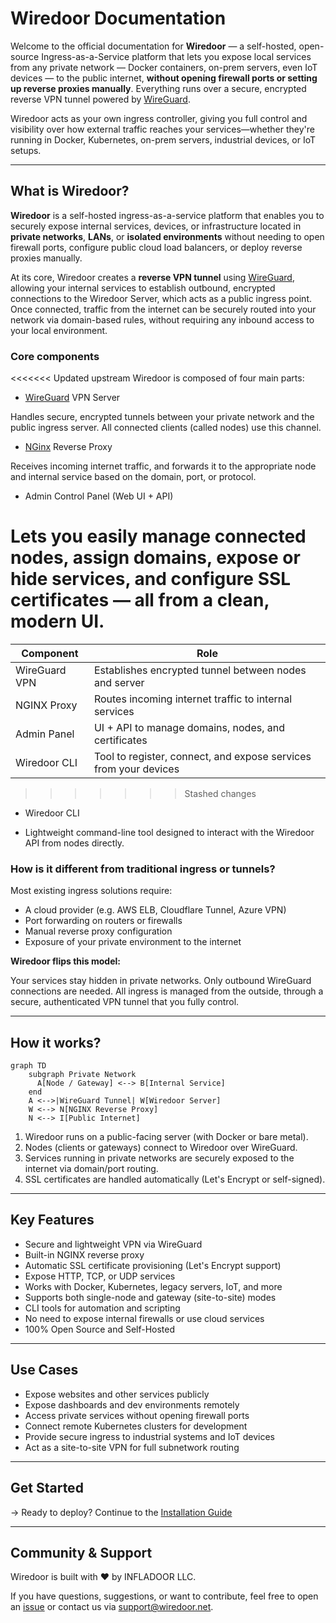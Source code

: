 # Wiredoor Documentation

Welcome to the official documentation for **Wiredoor** — a self-hosted, open-source Ingress-as-a-Service platform that lets you expose local services from any private network 
— Docker containers, on-prem servers, even IoT devices — to the public internet, **without opening firewall ports or setting up reverse proxies manually**. Everything 
runs over a secure, encrypted reverse VPN tunnel powered by [WireGuard](https://www.wireguard.com).

Wiredoor acts as your own ingress controller, giving you full control and visibility over how external traffic 
reaches your services—whether they're running in Docker, Kubernetes, on-prem servers, industrial devices, or IoT setups.

---

## What is Wiredoor?

**Wiredoor** is a self-hosted ingress-as-a-service platform that enables you to securely expose internal services, devices, 
or infrastructure located in **private networks**, **LANs**, or **isolated environments** without needing to open firewall ports, 
configure public cloud load balancers, or deploy reverse proxies manually.

At its core, Wiredoor creates a **reverse VPN tunnel** using [WireGuard](https://www.wireguard.com), allowing your internal services 
to establish outbound, encrypted connections to the Wiredoor Server, which acts as a public ingress point. Once connected, 
traffic from the internet can be securely routed into your network via domain-based rules, without requiring any inbound access to your local environment.

### Core components

<<<<<<< Updated upstream
Wiredoor is composed of four main parts:

- [WireGuard](https://www.wireguard.com) VPN Server

Handles secure, encrypted tunnels between your private network and the public ingress server. All connected clients (called nodes) use this channel.

- [NGinx](https://nginx.org/) Reverse Proxy

Receives incoming internet traffic, and forwards it to the appropriate node and internal service based on the domain, port, or protocol.

- Admin Control Panel (Web UI + API)

Lets you easily manage connected nodes, assign domains, expose or hide services, and configure SSL certificates — all from a clean, modern UI.
=======
| Component      | Role                                                                 |
|----------------|----------------------------------------------------------------------|
| WireGuard VPN  | Establishes encrypted tunnel between nodes and server                |
| NGINX Proxy    | Routes incoming internet traffic to internal services                |
| Admin Panel    | UI + API to manage domains, nodes, and certificates                  |
| Wiredoor CLI   | Tool to register, connect, and expose services from your devices     |
>>>>>>> Stashed changes

- Wiredoor CLI

- Lightweight command-line tool designed to interact with the Wiredoor API from nodes directly.

### How is it different from traditional ingress or tunnels?

Most existing ingress solutions require:

- A cloud provider (e.g. AWS ELB, Cloudflare Tunnel, Azure VPN)
- Port forwarding on routers or firewalls
- Manual reverse proxy configuration
- Exposure of your private environment to the internet

**Wiredoor flips this model:**

Your services stay hidden in private networks. Only outbound WireGuard connections are needed. All ingress is managed from the outside, through a secure, 
authenticated VPN tunnel that you fully control.

---

## How it works?

```mermaid
graph TD
    subgraph Private Network
      A[Node / Gateway] <--> B[Internal Service]
    end
    A <-->|WireGuard Tunnel| W[Wiredoor Server]
    W <--> N[NGINX Reverse Proxy]
    N <--> I[Public Internet]
```

1. Wiredoor runs on a public-facing server (with Docker or bare metal).
2. Nodes (clients or gateways) connect to Wiredoor over WireGuard.
3. Services running in private networks are securely exposed to the internet via domain/port routing.
4. SSL certificates are handled automatically (Let's Encrypt or self-signed).

---

## Key Features

- Secure and lightweight VPN via WireGuard
- Built-in NGINX reverse proxy
- Automatic SSL certificate provisioning (Let's Encrypt support)
- Expose HTTP, TCP, or UDP services
- Works with Docker, Kubernetes, legacy servers, IoT, and more
- Supports both single-node and gateway (site-to-site) modes
- CLI tools for automation and scripting
- No need to expose internal firewalls or use cloud services
- 100% Open Source and Self-Hosted

---

## Use Cases

- Expose websites and other services publicly
- Expose dashboards and dev environments remotely
- Access private services without opening firewall ports
- Connect remote Kubernetes clusters for development
- Provide secure ingress to industrial systems and IoT devices
- Act as a site-to-site VPN for full subnetwork routing

---

## Get Started

→ Ready to deploy? Continue to the [Installation Guide](/docs/installation)

---

## Community & Support

Wiredoor is built with ❤️ by INFLADOOR LLC.

If you have questions, suggestions, or want to contribute, 
feel free to open an [issue](https://github.com/wiredoor/wiredoor) or contact us via support@wiredoor.net.